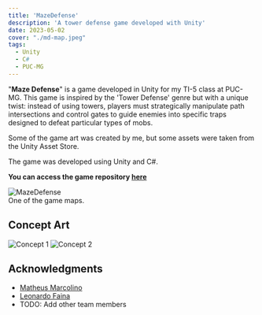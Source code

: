```yaml
---
title: 'MazeDefense'
description: 'A tower defense game developed with Unity'
date: 2023-05-02
cover: "./md-map.jpeg"
tags:
  - Unity
  - C#
  - PUC-MG
---
```


"**Maze Defense**" is a game developed in Unity for my TI-5 class at PUC-MG. This game is inspired by the 'Tower Defense' genre but with a unique twist: instead of using towers, players must strategically manipulate path intersections and control gates to guide enemies into specific traps designed to defeat particular types of mobs.

Some of the game art was created by me, but some assets were taken from the Unity Asset Store.

The game was developed using Unity and C#.

**You can access the game repository [here](https://github.com/mmarcolino/MazeDefense)**

![MazeDefense](md-path.gif)  
One of the game maps.

## Concept Art
![Concept 1](./md-concept-1.jpeg)
![Concept 2](./md-concept-2.jpeg)

## Acknowledgments
 - [Matheus Marcolino]()
 - [Leonardo Faina]()
 - TODO: Add other team members
